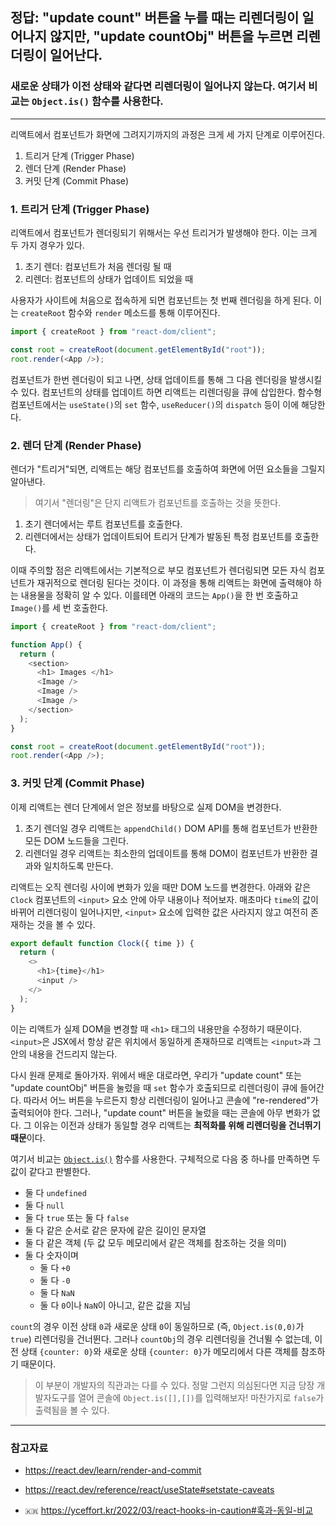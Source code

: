 
## 정답: "update count" 버튼을 누를 때는 리렌더링이 일어나지 않지만, "update countObj" 버튼을 누르면 리렌더링이 일어난다.

<Counter />

### 새로운 상태가 이전 상태와 같다면 리렌더링이 일어나지 않는다. 여기서 비교는 `Object.is()` 함수를 사용한다.

---

리액트에서 컴포넌트가 화면에 그려지기까지의 과정은 크게 세 가지 단계로 이루어진다.

1. 트리거 단계 (Trigger Phase)
2. 렌더 단계 (Render Phase)
3. 커밋 단계 (Commit Phase)

### **1. 트리거 단계 (Trigger Phase)**

리액트에서 컴포넌트가 렌더링되기 위해서는 우선 트리거가 발생해야 한다. 이는 크게 두 가지 경우가 있다.

1. 초기 렌더: 컴포넌트가 처음 렌더링 될 때
2. 리렌더: 컴포넌트의 상태가 업데이트 되었을 때

사용자가 사이트에 처음으로 접속하게 되면 컴포넌트는 첫 번째 렌더링을 하게 된다. 이는 `createRoot` 함수와 `render` 메소드를 통해 이루어진다.

```js showLineNumbers
import { createRoot } from "react-dom/client";

const root = createRoot(document.getElementById("root"));
root.render(<App />);
```

컴포넌트가 한번 렌더링이 되고 나면, 상태 업데이트를 통해 그 다음 렌더링을 발생시킬 수 있다. 컴포넌트의 상태를 업데이트 하면 리액트는 리렌더링을 큐에 삽입한다. 함수형 컴포넌트에서는 `useState()`의 `set` 함수, `useReducer()`의 `dispatch` 등이 이에 해당한다.

### **2. 렌더 단계 (Render Phase)**

렌더가 "트리거"되면, 리액트는 해당 컴포넌트를 호출하여 화면에 어떤 요소들을 그릴지 알아낸다.

> 여기서 "렌더링"은 단지 리액트가 컴포넌트를 호출하는 것을 뜻한다.

1. 초기 렌더에서는 루트 컴포넌트를 호출한다.
2. 리렌더에서는 상태가 업데이트되어 트리거 단계가 발동된 특정 컴포넌트를 호출한다.

이때 주의할 점은 리액트에서는 기본적으로 부모 컴포넌트가 렌더링되면 모든 자식 컴포넌트가 재귀적으로 렌더링 된다는 것이다. 이 과정을 통해 리액트는 화면에 출력해야 하는 내용물을 정확히 알 수 있다. 이를테면 아래의 코드는 `App()`을 한 번 호출하고 `Image()`를 세 번 호출한다.

```js showLineNumbers
import { createRoot } from "react-dom/client";

function App() {
  return (
    <section>
      <h1> Images </h1>
      <Image />
      <Image />
      <Image />
    </section>
  );
}

const root = createRoot(document.getElementById("root"));
root.render(<App />);
```

### **3. 커밋 단계 (Commit Phase)**

이제 리액트는 렌더 단계에서 얻은 정보를 바탕으로 실제 DOM을 변경한다.

1. 초기 렌더일 경우 리액트는 `appendChild()` DOM API를 통해 컴포넌트가 반환한 모든 DOM 노드들을 그린다.
2. 리렌더일 경우 리액트는 최소한의 업데이트를 통해 DOM이 컴포넌트가 반환한 결과와 일치하도록 만든다.

리액트는 오직 렌더링 사이에 변화가 있을 때만 DOM 노드를 변경한다. 아래와 같은 `Clock` 컴포넌트의 `<input>` 요소 안에 아무 내용이나 적어보자. 매초마다 `time`의 값이 바뀌어 리렌더링이 일어나지만, `<input>` 요소에 입력한 값은 사라지지 않고 여전히 존재하는 것을 볼 수 있다.

```js showLineNumbers
export default function Clock({ time }) {
  return (
    <>
      <h1>{time}</h1>
      <input />
    </>
  );
}
```

<Clock />

이는 리액트가 실제 DOM을 변경할 때 `<h1>` 태그의 내용만을 수정하기 때문이다. `<input>`은 JSX에서 항상 같은 위치에서 동일하게 존재하므로 리액트는 `<input>`과 그 안의 내용을 건드리지 않는다.

다시 원래 문제로 돌아가자. 위에서 배운 대로라면, 우리가 "update count" 또는 "update countObj" 버튼을 눌렀을 때 `set` 함수가 호출되므로 리렌더링이 큐에 들어간다. 따라서 어느 버튼을 누르든지 항상 리렌더링이 일어나고 콘솔에 "re-rendered"가 출력되어야 한다. 그러나, "update count" 버튼을 눌렀을 때는 콘솔에 아무 변화가 없다. 그 이유는 이전과 상태가 동일할 경우 리액트는 **최적화를 위해 리렌더링을 건너뛰기 때문**이다.

여기서 비교는 [`Object.is()`](https://developer.mozilla.org/en-US/docs/Web/JavaScript/Reference/Global_Objects/Object/is) 함수를 사용한다. 구체적으로 다음 중 하나를 만족하면 두 값이 같다고 판별한다.

- 둘 다 `undefined`
- 둘 다 `null`
- 둘 다 `true` 또는 둘 다 `false`
- 둘 다 같은 순서로 같은 문자에 같은 길이인 문자열
- 둘 다 같은 객체 (두 값 모두 메모리에서 같은 객체를 참조하는 것을 의미)
- 둘 다 숫자이며
  - 둘 다 `+0`
  - 둘 다 `-0`
  - 둘 다 `NaN`
  - 둘 다 `0`이나 `NaN`이 아니고, 같은 값을 지님

`count`의 경우 이전 상태 `0`과 새로운 상태 `0`이 동일하므로 (즉, `Object.is(0,0)`가 `true`) 리렌더링을 건너뛴다. 그러나 `countObj`의 경우 리렌더링을 건너뛸 수 없는데, 이전 상태 `{counter: 0}`와 새로운 상태 `{counter: 0}`가 메모리에서 다른 객체를 참조하기 때문이다.

> 이 부분이 개발자의 직관과는 다를 수 있다. 정말 그런지 의심된다면 지금 당장 개발자도구를 열어 콘솔에 `Object.is([],[])`를 입력해보자! 마찬가지로 `false`가 출력됨을 볼 수 있다.

---

### 참고자료

- https://react.dev/learn/render-and-commit

- https://react.dev/reference/react/useState#setstate-caveats

- `🇰🇷` https://yceffort.kr/2022/03/react-hooks-in-caution#훅과-동일-비교
